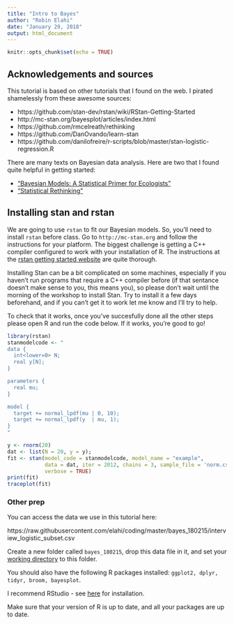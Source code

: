 ```yaml
---
title: "Intro to Bayes"
author: "Robin Elahi"
date: "January 29, 2018"
output: html_document
---
```


```r
knitr::opts_chunk$set(echo = TRUE)
```

## Acknowledgements and sources

This tutorial is based on other tutorials that I found on the web. I pirated shamelessly from these awesome sources:

  - https://github.com/stan-dev/rstan/wiki/RStan-Getting-Started
  - http://mc-stan.org/bayesplot/articles/index.html
  - https://github.com/rmcelreath/rethinking
  - https://github.com/DanOvando/learn-stan
  - https://github.com/danilofreire/r-scripts/blob/master/stan-logistic-regression.R

There are many texts on Bayesian data analysis. Here are two that I found quite helpful in getting started:

  - ["Bayesian Models: A Statistical Primer for Ecologists"](https://press.princeton.edu/titles/10523.html)
  - ["Statistical Rethinking"](http://xcelab.net/rm/statistical-rethinking/)

## Installing stan and rstan

We are going to use ``rstan`` to fit our Bayesian models. So, you'll need to install ``rstan`` before class. Go to ``http://mc-stan.org`` and follow the instructions for your platform. The biggest challenge is getting a C++ compiler configured to work with your installation of R. The instructions at the [rstan getting started website](https://github.com/stan-dev/rstan/wiki/RStan-Getting-Started) are quite thorough. 

Installing Stan can be a bit complicated on some machines, especially if you haven't run programs that require a C++ compiler before (if that sentance doesn't make sense to you, this means you), so please don't wait until the morning of the workshop to install Stan. Try to install it a few days beforehand, and if you can't get it to work let me know and I'll try to help. 

To check that it works, once you've succesfully done all the other steps please open R and run the code below. If it works, you're good to go!

```r
library(rstan)
stanmodelcode <- "
data {
  int<lower=0> N;
  real y[N];
} 

parameters {
  real mu;
} 

model {
  target += normal_lpdf(mu | 0, 10);
  target += normal_lpdf(y  | mu, 1);
} 
"

y <- rnorm(20) 
dat <- list(N = 20, y = y); 
fit <- stan(model_code = stanmodelcode, model_name = "example", 
            data = dat, iter = 2012, chains = 3, sample_file = 'norm.csv',
            verbose = TRUE) 
print(fit)
traceplot(fit)

```

### Other prep

You can access the data we use in this tutorial here:

https://raw.githubusercontent.com/elahi/coding/master/bayes_180215/interview_logistic_subset.csv

Create a new folder called ``bayes_180215``, drop this data file in it, and set your [working directory](http://rfunction.com/archives/1001) to this folder. 

You should also have the following R packages installed: ``ggplot2, dplyr, tidyr, broom, bayesplot``. 

I recommend RStudio - see [here](https://www.rstudio.com/products/rstudio/download/) for installation. 

Make sure that your version of R is up to date, and all your packages are up to date. 

